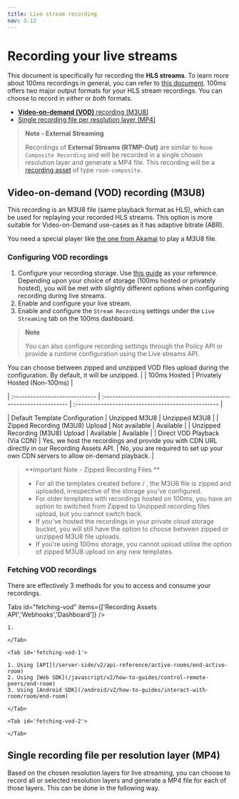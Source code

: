 ```yaml
---
title: Live stream recording
nav: 3.12
---
```


# Recording your live streams
This document is specifically for recording the **HLS streams**. To learn more about 100ms recordings in general, you can refer to [this document](/get-started/v2/get-started/features/recordings/overview).
100ms offers two major output formats for your HLS stream recordings. You can choose to record in *either* or *both* formats.

- [**Video-on-demand (VOD)** recording (M3U8)](#video-on-demand-vod-recording)
- [Single recording file per resolution layer (MP4)]()

> **Note - External Streaming**
> 
> Recordings of **External Streams (RTMP-Out)** are similar to `Room Composite Recording` and will be recorded in a single chosen resolution layer and generate a MP4 file. This recording will be a [recording asset]() of type `room-composite`. 

## **Video-on-demand** (VOD) recording (M3U8)
This recording is an M3U8 file (same playback format as HLS), which can be used for replaying your recorded HLS streams. This option is more suitable for Video-on-Demand use-cases as it has adaptive bitrate (ABR).

You need a special player like [the one from Akamai](https://players.akamai.com/players/hlsjs) to play a M3U8 file. 

### Configuring VOD recordings

1. Configure your recording storage. Use [this guide](/get-started/v2/get-started/features/recordings/storage) as your reference. Depending upon your choice of storage (100ms hosted or privately hosted), you will be met with slightly different options when configuring recording during live streams.
2. Enable and configure your live stream.
3. Enable and configure the `Stream Recording` settings under the `Live Streaming` tab on the 100ms dashboard.

> **Note** 
>
> You can also configure recording settings through the Policy API or provide a runtime configuration using the Live streams API.  


You can choose between zipped and unzipped VOD files upload during the configuration. By default, it will be unzipped.
|                                  | 100ms Hosted                                                       | Privately Hosted (Non-100ms)                         |

| :-----------------------------   | :----------------------------------------------------------------- | :--------------------------------------------------  |

| Default Template Configuration   | Unzipped M3U8                                                      | Unzipped M3U8                                        |
| Zipped Recording (M3U8) Upload   | Not available                                                      | Available                                            |
| Unzipped Recording (M3U8) Upload | Available                                                          | Available                                            |
| Direct VOD Playback (Via CDN)    | Yes, we host the recordings and provide you with CDN URL directly in our Recording Assets API. | No, you are required to set up your own CDN servers to allow on-demand playback. |

>**Important Note - Zipped Recording Files **
>
> - For all the templates created before <date> / <release>, the M3U8 file is zipped and uploaded, irrespective of the storage you've configured. 
> - For older templates with recordings hosted on 100ms, you have an option to switched from Zipped to Unzipped recording files upload, but you cannot switch back.
> - If you've hosted the recordings in your private cloud storage bucket, you will still have the option to choose between zipped or unzipped M3U8 file uploads.
> - If you're using 100ms storage, you cannot upload utilise the option of zipped M3U8 upload on any new templates.


### Fetching VOD recordings
There are effectively 3 methods for you to access and consume your recordings.

Tabs id="fetching-vod" items={['Recording Assets API','Webhooks','Dashboard']} />
    <Tab id='fetching-vod-0'>
    
    1. 
    
    </Tab>
    
    <Tab id='fetching-vod-1'>
    
    1. Using [API](/server-side/v2/api-reference/active-rooms/end-active-room)
    2. Using [Web SDK](/javascript/v2/how-to-guides/control-remote-peers/end-room)
    3. Using [Android SDK](/android/v2/how-to-guides/interact-with-room/room/end-room)
    
    </Tab>

    <Tab id='fetching-vod-2'>

    </Tab>



## Single recording file per resolution layer (MP4)
Based on the chosen resolution layers for live streaming, you can choose to record all or selected resolution layers and generate a MP4 file for each of those layers. This can be done in the following way.










